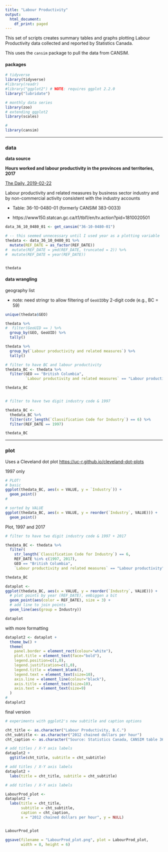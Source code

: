 ```yaml
---
title: "Labour Productivity"
output:
  html_document:
    df_print: paged
---
```

<!--
Copyright 2018-2019 Province of British Columbia

Licensed under the Apache License, Version 2.0 (the "License");
you may not use this file except in compliance with the License.
You may obtain a copy of the License at

http://www.apache.org/licenses/LICENSE-2.0

Unless required by applicable law or agreed to in writing, software distributed under the License is distributed on an "AS IS" BASIS,
WITHOUT WARRANTIES OR CONDITIONS OF ANY KIND, either express or implied.
See the License for the specific language governing permissions and limitations under the License.
-->


This set of scripts creates summary tables and graphs plotting Labour Productivity data collected and reported by Statistics Canada.

This uses the `cansim` package to pull the data from CANSIM.


#### packages



```r

# tidyverse
library(tidyverse)
#library(readr)
#library("ggplot2") # NOTE: requires ggplot 2.2.0 
library("lubridate")

# monthly data series
library(zoo)
# extending ggplot2
library(scales)

#
library(cansim)

```

---

### data

**data source**



**Hours worked and labour productivity in the provinces and territories, 2017**

[The Daily, 2019-02-22](https://www150.statcan.gc.ca/n1/daily-quotidien/190222/dq190222e-eng.htm)


Labour productivity and related measures by business sector industry and by non-commercial activity consistent with the industry accounts

*  Table: 36-10-0480-01 (formerly CANSIM  383-0033)

*  https://www150.statcan.gc.ca/t1/tbl1/en/tv.action?pid=1810020501



```r

data_36_10_0480_01 <- get_cansim("36-10-0480-01")

# -- this seemed unnecessary until I used year as a plotting variable
thedata <- data_36_10_0480_01 %>%
  mutate(REF_DATE = as_factor(REF_DATE))
#  mutate(REF_DATE = ymd(REF_DATE, truncated = 2)) %>%
#  mutate(REF_DATE = year(REF_DATE))


thedata


```


#### data wrangling


geography list

* note: need stringr to allow filtering of `GeoUID`by 2-digit code (e.g., BC = 59)

```r

unique(thedata$GEO)

thedata %>%
#  filter(GeoUID == ) %>%
  group_by(GEO, GeoUID) %>%
  tally()

thedata %>%
  group_by(`Labour productivity and related measures`) %>%
  tally()

```





```r

# filter to have BC and labour productivity
thedata_BC <- thedata %>%
  filter(GEO == "British Columbia",
         `Labour productivity and related measures` == "Labour productivity")

thedata_BC


# filter to have two digit industry code & 1997

thedata_BC <- 
  thedata_BC %>%
  filter(str_length(`Classification Code for Industry`) == 6) %>%
  filter(REF_DATE == 1997)

thedata_BC


```

--- 

### plot

Uses a Cleveland dot plot
[https://uc-r.github.io/cleveland-dot-plots]()



1997 only

```r
# PLOT!
# basic
ggplot(thedata_BC, aes(x = VALUE, y = `Industry`)) + 
  geom_point()
#

# sorted by VALUE
ggplot(thedata_BC, aes(x = VALUE, y = reorder(`Industry`, VALUE))) + 
  geom_point()


```



Plot, 1997 and 2017

```r
# filter to have two digit industry code & 1997 + 2017

thedata_BC <- thedata %>%
  filter(
    str_length(`Classification Code for Industry`) == 6,
    REF_DATE %in% c(1997, 2017),
    GEO == "British Columbia",
    `Labour productivity and related measures` == "Labour productivity")

thedata_BC

```


```r

dataplot <- 
ggplot(thedata_BC, aes(x = VALUE, y = reorder(`Industry`, VALUE))) + 
  # plot points by year (REF_DATE), embiggen a bit
  geom_point(aes(color = REF_DATE), size = 3) +
  # add line to join points
  geom_line(aes(group = Industry))

dataplot

```




with more formatting

```r

dataplot2 <- dataplot +
  theme_bw() +
  theme(
    panel.border = element_rect(colour="white"),
    plot.title = element_text(face="bold"),
    legend.position=c(1,0), 
    legend.justification=c(1,0),
    legend.title = element_blank(),
    legend.text = element_text(size=10),
    axis.line = element_line(colour="black"),
    axis.title = element_text(size=10),
    axis.text = element_text(size=9)
  )
#
dataplot2 

```

final version

```r

# experiments with ggplot2's new subtitle and caption options

cht_title <- as.character("Labour Productivity, B.C.")
cht_subtitle <- as.character("2012 chained dollars per hour")
cht_caption <- as.character("Source: Statistics Canada, CANSIM table 36-10-0480-01")

# add titles / X-Y axis labels
dataplot2 +
  ggtitle(cht_title, subtitle = cht_subtitle)

# add titles / X-Y axis labels
dataplot2 +
  labs(title = cht_title, subtitle = cht_subtitle)

# add titles / X-Y axis labels

LabourProd_plot <-
dataplot2 +
  labs(title = cht_title,
       subtitle = cht_subtitle,
       caption = cht_caption,
       x = "2012 chained dollars per hour", y = NULL)


LabourProd_plot

ggsave(filename = "LabourProd_plot.png", plot = LabourProd_plot,
       width = 8, height = 6)

```



